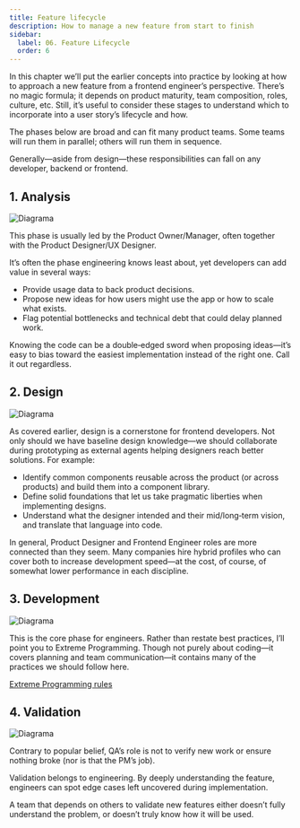 ```yaml
---
title: Feature lifecycle
description: How to manage a new feature from start to finish
sidebar:
  label: 06. Feature Lifecycle
  order: 6
---
```



In this chapter we’ll put the earlier concepts into practice by looking at how to approach a new feature from a frontend engineer’s perspective. There’s no magic formula; it depends on product maturity, team composition, roles, culture, etc. Still, it’s useful to consider these stages to understand which to incorporate into a user story’s lifecycle and how.

The phases below are broad and can fit many product teams. Some teams will run them in parallel; others will run them in sequence.

Generally—aside from design—these responsibilities can fall on any developer, backend or frontend.

## 1. Analysis

<Image src={Analysis} alt="Diagrama" />

This phase is usually led by the Product Owner/Manager, often together with the Product Designer/UX Designer.

It’s often the phase engineering knows least about, yet developers can add value in several ways:

- Provide usage data to back product decisions.
- Propose new ideas for how users might use the app or how to scale what exists.
- Flag potential bottlenecks and technical debt that could delay planned work.

Knowing the code can be a double‑edged sword when proposing ideas—it’s easy to bias toward the easiest implementation instead of the right one. Call it out regardless.

## 2. Design

<Image src={Design} alt="Diagrama" />

As covered earlier, design is a cornerstone for frontend developers. Not only should we have baseline design knowledge—we should collaborate during prototyping as external agents helping designers reach better solutions. For example:

- Identify common components reusable across the product (or across products) and build them into a component library.
- Define solid foundations that let us take pragmatic liberties when implementing designs.
- Understand what the designer intended and their mid/long‑term vision, and translate that language into code.

In general, Product Designer and Frontend Engineer roles are more connected than they seem. Many companies hire hybrid profiles who can cover both to increase development speed—at the cost, of course, of somewhat lower performance in each discipline.

## 3. Development

<Image src={Development} alt="Diagrama" />

This is the core phase for engineers. Rather than restate best practices, I’ll point you to Extreme Programming. Though not purely about coding—it covers planning and team communication—it contains many of the practices we should follow here.

[Extreme Programming rules](http://www.extremeprogramming.org/rules.html)

## 4. Validation

<Image src={Validation} alt="Diagrama" />

Contrary to popular belief, QA’s role is not to verify new work or ensure nothing broke (nor is that the PM’s job).

Validation belongs to engineering. By deeply understanding the feature, engineers can spot edge cases left uncovered during implementation.

A team that depends on others to validate new features either doesn’t fully understand the problem, or doesn’t truly know how it will be used.
